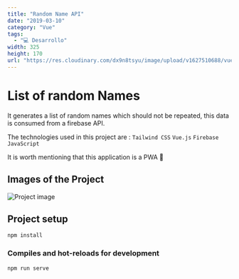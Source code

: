 ```yaml
---
title: "Random Name API"
date: "2019-03-10"
category: "Vue"
tags:
  - "💻 Desarrollo"
width: 325
height: 170
url: "https://res.cloudinary.com/dx9n8tsyu/image/upload/v1627510688/vue-proyect/random-name-vue_iuuu7c.png"
---
```


# List of random Names

It generates a list of random names which should not be repeated, this data is consumed from a firebase API.

The technologies used in this project are :
`Tailwind CSS`
`Vue.js`
`Firebase`
`JavaScript`

It is worth mentioning that this application is a PWA 📱

## Images of the Project

![Project image ](https://res.cloudinary.com/dx9n8tsyu/image/upload/v1627510688/vue-proyect/random-name-vue_iuuu7c.png)

## Project setup

```
npm install
```

### Compiles and hot-reloads for development

```
npm run serve
```
